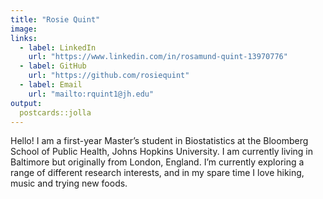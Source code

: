 ```yaml
---
title: "Rosie Quint"
image: 
links:
  - label: LinkedIn
    url: "https://www.linkedin.com/in/rosamund-quint-13970776"
  - label: GitHub
    url: "https://github.com/rosiequint"
  - label: Email
    url: "mailto:rquint1@jh.edu"
output:
  postcards::jolla
---
```

 
Hello! I am a first-year Master's student in Biostatistics at the Bloomberg School of Public Health, Johns Hopkins University. I am currently living in Baltimore but originally from London, England. I'm currently exploring a range of different research interests, and in my spare time I love hiking, music and trying new foods.
